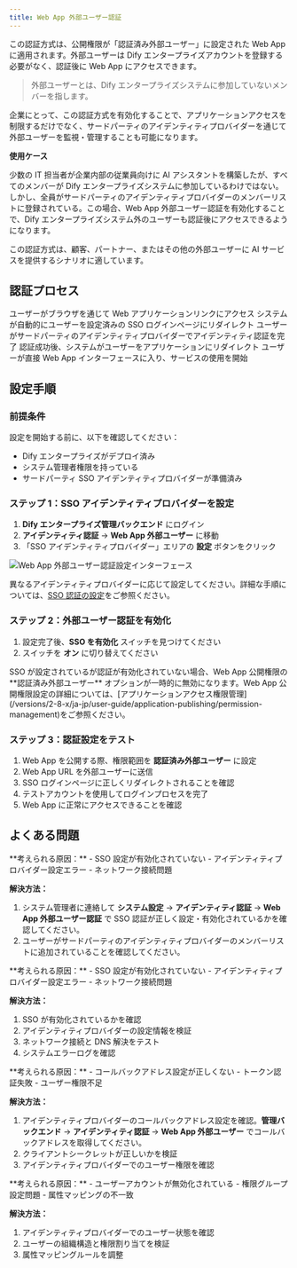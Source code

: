 ```yaml
---
title: Web App 外部ユーザー認証
---
```


この認証方式は、公開権限が「認証済み外部ユーザー」に設定された Web App に適用されます。外部ユーザーは Dify エンタープライズアカウントを登録する必要がなく、認証後に Web App にアクセスできます。

> 外部ユーザーとは、Dify エンタープライズシステムに参加していないメンバーを指します。

企業にとって、この認証方式を有効化することで、アプリケーションアクセスを制限するだけでなく、サードパーティのアイデンティティプロバイダーを通じて外部ユーザーを監視・管理することも可能になります。

**使用ケース**

少数の IT 担当者が企業内部の従業員向けに AI アシスタントを構築したが、すべてのメンバーが Dify エンタープライズシステムに参加しているわけではない。しかし、全員がサードパーティのアイデンティティプロバイダーのメンバーリストに登録されている。この場合、Web App 外部ユーザー認証を有効化することで、Dify エンタープライズシステム外のユーザーも認証後にアクセスできるようになります。

この認証方式は、顧客、パートナー、またはその他の外部ユーザーに AI サービスを提供するシナリオに適しています。

## 認証プロセス

<Steps>
  <Step title="ユーザーアクセス">
    ユーザーがブラウザを通じて Web アプリケーションリンクにアクセス
  </Step>
  <Step title="自動リダイレクト">
    システムが自動的にユーザーを設定済みの SSO ログインページにリダイレクト
  </Step>
  <Step title="アイデンティティ認証">
    ユーザーがサードパーティのアイデンティティプロバイダーでアイデンティティ認証を完了
  </Step>
  <Step title="認可コールバック">
    認証成功後、システムがユーザーをアプリケーションにリダイレクト
  </Step>
  <Step title="使用開始">
    ユーザーが直接 Web App インターフェースに入り、サービスの使用を開始
  </Step>
</Steps>

## 設定手順

### 前提条件

設定を開始する前に、以下を確認してください：
- Dify エンタープライズがデプロイ済み
- システム管理者権限を持っている
- サードパーティ SSO アイデンティティプロバイダーが準備済み

### ステップ 1：SSO アイデンティティプロバイダーを設定

1. **Dify エンタープライズ管理バックエンド** にログイン
2. **アイデンティティ認証** → **Web App 外部ユーザー** に移動
3. 「SSO アイデンティティプロバイダー」エリアの **設定** ボタンをクリック

<Frame>
  <img src="https://assets-docs.dify.ai/2025/06/a738885cd51b088a2292742d03b6f271.png" alt="Web App 外部ユーザー認証設定インターフェース" />
</Frame>

異なるアイデンティティプロバイダーに応じて設定してください。詳細な手順については、[SSO 認証の設定](/ja-jp/administrator-guide/sso/introduction)をご参照ください。

### ステップ 2：外部ユーザー認証を有効化

1. 設定完了後、**SSO を有効化** スイッチを見つけてください
2. スイッチを **オン** に切り替えてください

<Info>
  SSO が設定されているが認証が有効化されていない場合、Web App 公開権限の **認証済み外部ユーザー** オプションが一時的に無効になります。Web App 公開権限設定の詳細については、[アプリケーションアクセス権限管理](/versions/2-8-x/ja-jp/user-guide/application-publishing/permission-management)をご参照ください。
</Info>

### ステップ 3：認証設定をテスト

1. Web App を公開する際、権限範囲を **認証済み外部ユーザー** に設定
2. Web App URL を外部ユーザーに送信
3. SSO ログインページに正しくリダイレクトされることを確認
4. テストアカウントを使用してログインプロセスを完了
5. Web App に正常にアクセスできることを確認

## よくある問題

<Accordion title="Web App にアクセスする際、アクセス拒否される">
**考えられる原因：**
- SSO 設定が有効化されていない
- アイデンティティプロバイダー設定エラー
- ネットワーク接続問題

**解決方法：**
1. システム管理者に連絡して **システム設定** → **アイデンティティ認証** → **Web App 外部ユーザー認証** で SSO 認証が正しく設定・有効化されているかを確認してください。
2. ユーザーがサードパーティのアイデンティティプロバイダーのメンバーリストに追加されていることを確認してください。
</Accordion>

<Accordion title="SSO ログインページにリダイレクトできない">
**考えられる原因：**
- SSO 設定が有効化されていない
- アイデンティティプロバイダー設定エラー
- ネットワーク接続問題

**解決方法：**
1. SSO が有効化されているかを確認
2. アイデンティティプロバイダーの設定情報を検証
3. ネットワーク接続と DNS 解決をテスト
4. システムエラーログを確認
</Accordion>

<Accordion title="SSO ログイン後に Web App に戻れない">
**考えられる原因：**
- コールバックアドレス設定が正しくない
- トークン認証失敗
- ユーザー権限不足

**解決方法：**
1. アイデンティティプロバイダーのコールバックアドレス設定を確認。**管理バックエンド** → **アイデンティティ認証** → **Web App 外部ユーザー** でコールバックアドレスを取得してください。
2. クライアントシークレットが正しいかを検証
3. アイデンティティプロバイダーでのユーザー権限を確認
</Accordion>

<Accordion title="一部のユーザーが SSO で認証できない">
**考えられる原因：**
- ユーザーアカウントが無効化されている
- 権限グループ設定問題
- 属性マッピングの不一致

**解決方法：**
1. アイデンティティプロバイダーでのユーザー状態を確認
2. ユーザーの組織構造と権限割り当てを検証
3. 属性マッピングルールを調整
</Accordion>

